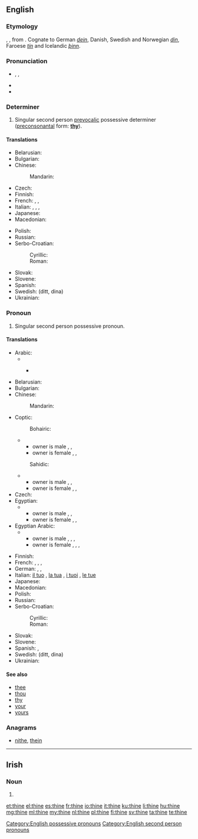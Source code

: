==English==
{{wikipedia}}

===Etymology===
{{etyl|enm}} {{term|thyn|lang=enm}}, {{term|þyn|lang=enm}}, from {{etyl|ang}} {{term|þin|þīn|lang=ang}}. Cognate to German ''[[dein]]'', Danish, Swedish and Norwegian ''[[din]]'', Faroese ''[[tín]]'' and Icelandic ''[[þinn]]''.

===Pronunciation===
* {{a|UK}} {{enPR|<i>th</i>īn}}, {{IPA|/ðaɪn/}}, {{X-SAMPA|/DaIn/}}
* {{audio|en-us-thine.ogg|Audio (US)}}
* {{rhymes|aɪn}}

===Determiner===
{{en-det|your}}

# {{archaic}} Singular second person [[prevocalic]] possessive determiner ([[preconsonantal]] form: '''[[thy]]''').

====Translations====
{{trans-top|possessive determiner}}
* Belarusian: {{t-|be|твой|tr=tvoj|sc=Cyrl}}
* Bulgarian: {{t-|bg|твой|tr=tvoj|sc=Cyrl}}
* Chinese:
*: Mandarin: {{t|cmn|你|tr=nǐde|alt=你的|sc=Hani}}
* Czech: {{t+|cs|tvůj}}
* Finnish: {{t+|fi|sinun}}
* French: {{t+|fr|ton|m}}, {{t+|fr|ta|f}}, {{t+|fr|tes|m-p|f-p}}
* Italian: {{t+|it|tuo|m}}, {{t+|it|tua|f}}, {{t+|it|tuoi|m-p}}, {{t+|it|tue|f-p}}
* Japanese: {{t-|ja|お前|tr=おまえの, omae-no|alt=お前の|sc=Jpan}}
* Macedonian: {{t-|mk|твој|tr=tvoj|sc=Cyrl}}
{{trans-mid}}
* Polish: {{t+|pl|twój}}
* Russian: {{t+|ru|твой|tr=tvoj|sc=Cyrl}}
* Serbo-Croatian:
*: Cyrillic: {{t-|sh|твој}}
*: Roman: {{t-|sh|tvoj}}
* Slovak: {{t-|sk|tvoj}}
* Slovene: {{t+|sl|tvoj|alt=tvój}}
* Spanish: {{t+|es|tu}}
* Swedish: {{t+|sv|din}} (ditt, dina)
* Ukrainian: {{t-|uk|твій|tr=tvij|sc=Cyrl}}
{{trans-bottom}}

===Pronoun===
{{en-pron}}

# {{archaic}} Singular second person possessive pronoun.

====Translations====
{{trans-top|possessive pronoun}}
* Arabic:
*** {{qualifier|belonging to one person}} {{t+|ar|لك|m|tr=lak|sc=Arab}} {{t+|ar|لك|f|tr=laki|sc=Arab}}
* Belarusian: {{t-|be|твой|tr=tvoj|sc=Cyrl}}
* Bulgarian: {{t-|bg|твой|tr=tvoj|sc=Cyrl}}
* Chinese:
*: Mandarin: {{t|cmn|你|tr=nǐde|alt=你的|sc=Hani}}
* Coptic:
*: Bohairic:
*** owner is male  {{tø|cop|ⲫⲱⲕ|m|tr=phōk}}, {{tø|cop|ⲑⲱⲕ|f|tr=θōk}}, {{tø|cop|ⲛⲟⲩⲕ|p|tr=nwk}}
*** owner is female  {{tø|cop|ⲫⲱ|m|tr=phō}}, {{tø|cop|ⲑⲱ|f|tr=θō}}, {{tø|cop|ⲛⲟⲩ|p|tr=nw}}
*: Sahidic:
*** owner is male  {{tø|cop|ⲡⲱⲕ|m|tr=pōk}}, {{tø|cop|ⲧⲱⲕ|f|tr=tōk}}, {{tø|cop|ⲛⲟⲩⲕ|p|tr=nwk}}
*** owner is female  {{tø|cop|ⲡⲱ|m|tr=pō}}, {{tø|cop|ⲧⲱ|f|tr=tō}}, {{tø|cop|ⲛⲟⲩ|p|tr=nw}}
* Czech: {{t+|cs|tvůj}}
* Egyptian:
*** owner is male   {{tø|egy|𓅮𓇌𓎡|m|tr=payk}}, {{tø|egy|𓏏𓇌𓎡|f|tr=tayk}}, {{tø|egy|𓈖𓄿𓇌𓎡|p|tr=nayk}}
*** owner is female  {{tø|egy|𓅮𓇌𓁐|m|tr=payt}}, {{tø|egy|𓏏𓇌𓁐|f|tr=tayt}}, {{tø|egy|𓈖𓄿𓇌𓁐|p|tr=nayt}}
* Egyptian Arabic:
*** owner is male  {{tø|arz|لك|tr=lik|sc=Arab}}, {{tø|arz|بتاعك|m|tr=betaʕak|sc=Arab}},  {{tø|arz|بتاعتاك|f|tr=betaʕtak|sc=Arab}}, {{tø|arz|بتوعاك|p|tr=betoʕak|sc=Arab}}
*** owner is female {{tø|arz|لك|tr=liki|sc=Arab}}, {{tø|arz|بتاعك|m|tr=betaʕik|sc=Arab}},  {{tø|arz|بتاعتاك|f|tr=betaʕtik|sc=Arab}}, {{tø|arz|بتوعاك|p|tr=betoʕik|sc=Arab}}
{{trans-mid}}
* Finnish: {{t+|fi|sinun}}
* French: {{t+|fr|le tien|m}}, {{t+|fr|la tienne|f}}, {{t+|fr|les tiens|m-p}}, {{t+|fr|les tiennes|f-p}}
* German: {{t+|de|dein|m|n}}, {{t+|de|deine|f}}, {{t+|de|deine|p}}
* Italian: [[il tuo]] {{m}}{{s}}, [[la tua]] {{f}}{{s}}, [[i tuoi]] {{m}}{{p}}, [[le tue]]
* Japanese: {{t-|ja|お前|tr=おまえの, omae-no|alt=お前の|sc=Jpan}}
* Macedonian: {{t-|mk|твој|tr=tvoj|sc=Cyrl}}
* Polish: {{t+|pl|twój}}
* Russian: {{t+|ru|твой|tr=tvoj|sc=Cyrl}}
* Serbo-Croatian:
*: Cyrillic: {{t-|sh|твој}}
*: Roman: {{t-|sh|tvoj}}
* Slovak: {{t-|sk|tvoj}}
* Slovene: {{t+|sl|tvoj|alt=tvój}}
* Spanish: {{t-|es|el tuyo|m}}, {{t-|es|la tuya|f}}
* Swedish: {{t+|sv|din}} (ditt, dina)
* Ukrainian: {{t-|uk|твій|tr=tvij|sc=Cyrl}}
{{trans-bottom}}

====See also====
* [[thee]]
* [[thou]]
* [[thy]]
* [[your]]
* [[yours]]

===Anagrams===
* [[nithe#English|nithe]], [[thein#English|thein]]

[[Category:English possessive pronouns]]
[[Category:English second person pronouns]]

----

==Irish==

===Noun===
{{head|ga|mutated noun}}

# {{mutation of|tine|lang=ga}}

[[et:thine]]
[[el:thine]]
[[es:thine]]
[[fr:thine]]
[[io:thine]]
[[it:thine]]
[[ku:thine]]
[[li:thine]]
[[hu:thine]]
[[mg:thine]]
[[ml:thine]]
[[my:thine]]
[[nl:thine]]
[[pl:thine]]
[[fi:thine]]
[[sv:thine]]
[[ta:thine]]
[[te:thine]]